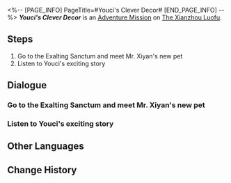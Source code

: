 <%-- [PAGE_INFO]
PageTitle=#Youci's Clever Decor#
[END_PAGE_INFO] --%>
{{Stub|Dialogue.}}
{{Mission Infobox
|id            = 8017101
|title         = 
|image         = <!--Mission Youci's Clever Decor.png-->
|type          = Adventure
|event_name    = 
|chapter       = 
|requirements  = 
* [[Trailblaze Mission]] ''[[A Dragon Gallant, Its Ocean Distant]]'' completed
* [[Trailblaze Mission]] ''[[Trial of Equilibrium: Part Three]]'' completed
|summary       = <!--official mission summary from Fate's Atlas-->
|characters    = Trailblazer
|startLocation = [[The Xianzhou Luofu]] - [[Exalting Sanctum]]
|world         = The Xianzhou Luofu
|area          = Exalting Sanctum
|prev          = 
|next          = 
|rewards       = Jade Feather*20; Credit*5,000
}}
'''''Youci's Clever Decor''''' is an [[Adventure Mission]] on [[The Xianzhou Luofu]].

==Steps==
# Go to the Exalting Sanctum and meet Mr. Xiyan's new pet
# Listen to Youci's exciting story

<!--
==Gameplay Notes==

--><!--
==Trial Character==

-->
==Dialogue==
{{Stub Dialogue}}
{{Dialogue End}}

===Go to the Exalting Sanctum and meet Mr. Xiyan's new pet===
{{Mission Description|type=adventure|location=Exalting Sanctum|update|Mr. Xiyan suddenly contacted you and said that he got a miraculous new pet, and that "you will definitely like it!"<br />Go to Spare Time Book Shop and have a look. Maybe that pet will bring you an unexpected surprise.}}
{{Dialogue Start}}
:{{tx}}
{{Dialogue End}}

===Listen to Youci's exciting story===
{{Mission Description|type=adventure|location=Exalting Sanctum|update|Youci seems very eager to tell you a story. Go listen to it.}}
{{Dialogue Start}}
:{{tx}}
{{Dialogue End}}

==Other Languages==
{{Other Languages
|en   = Youci's Clever Decor
|zhs  = 游辞巧饰
|zht  = 遊辭巧飾
|ja   = 巧みな表現
|ko   = 유사의 근거 없는 이야기
|es   = La decoración ingeniosa de Youci
|fr   = Enjolivements ingénieux de Youci
|ru   = Мастерское приукрашивание Юцы
|th   = การตกแต่งอันเฉียบแหลมของ Youci
|vi   = Trang Trí Thông Minh Của Youci
|de   = Youcis cleveres Dekor
|id   = Dekorasi Cerdik Youci
|pt   = Decoração Sábia de Youci
}}

==Change History==
{{Change History|1.6}}
